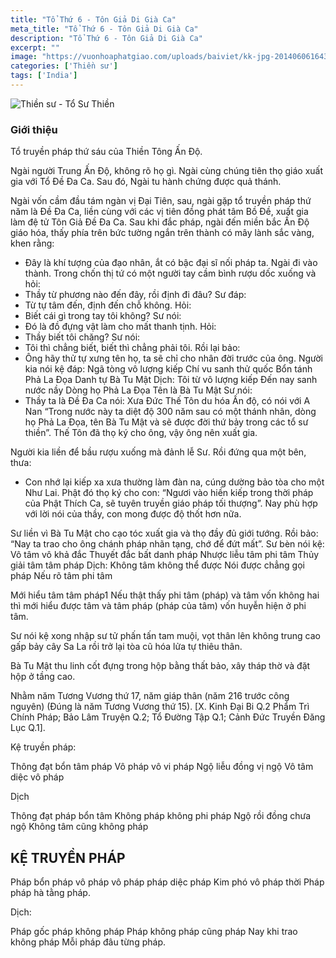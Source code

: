 ```yaml
---
title: "Tổ Thứ 6 - Tôn Giả Di Già Ca"
meta_title: "Tổ Thứ 6 - Tôn Giả Di Già Ca"
description: "Tổ Thứ 6 - Tôn Giả Di Già Ca"
excerpt: ""
image: "https://vuonhoaphatgiao.com/uploads/baiviet/kk-jpg-20140606164350vb2EF9ycw1.jpg"
categories: ['Thiền sư']
tags: ['India']
---
```



<img decoding="async" src="https://vuonhoaphatgiao.com/uploads/baiviet/kk-jpg-20140606164350vb2EF9ycw1.jpg" alt="Thiền sư - Tổ Sư Thiền" />

### Giới thiệu

Tổ truyền pháp thứ sáu của Thiền Tông Ấn Độ.

Ngài người Trung Ấn Độ, không rõ họ gì.
Ngài cùng chúng tiên thọ giáo xuất gia với Tổ Đề Đa Ca. Sau đó, Ngài tu hành chứng được quả thánh.

Ngài vốn cầm đầu tám ngàn vị Đại Tiên, sau, ngài gặp tổ truyền pháp thứ năm là Đề Đa Ca, liền cùng với các vị tiên đồng phát tâm Bồ Đề, xuất gia làm đệ tử Tôn Giả Đề Đa Ca. Sau khi đắc pháp, ngài đến miền bắc Ấn Độ giáo hóa, thấy phía trên bức tường ngắn trên thành có mây lành sắc vàng, khen rằng:

- Đây là khí tượng của đạo nhân, ắt có bậc đại sĩ nối pháp ta.
Ngài đi vào thành. Trong chốn thị tứ có một người tay cầm bình rượu dốc xuống và hỏi:
- Thầy từ phương nào đến đây, rồi định đi đâu?
Sư đáp:
- Từ tự tâm đến, định đến chỗ không.
Hỏi:
- Biết cái gì trong tay tôi không?
Sư nói:
- Đó là đồ đựng vật làm cho mất thanh tịnh.
Hỏi:
- Thầy biết tôi chăng?
Sư nói:
- Tôi thì chẳng biết, biết thì chẳng phải tôi.
Rồi lại bảo:
- Ông hãy thử tự xưng tên họ, ta sẽ chỉ cho nhân đời trước của ông.
Người kia nói kệ đáp:
Ngã tòng vô lượng kiếp
Chí vu sanh thử quốc
Bổn tánh Phả La Đọa
Danh tự Bà Tu Mật
Dịch:
Tôi từ vô lượng kiếp
Đến nay sanh nước nầy
Dòng họ Phả La Đọa
Tên là Bà Tu Mật
Sư nói:
- Thầy ta là Đề Đa Ca nói: Xưa Đức Thế Tôn du hóa Ấn độ, có nói với A Nan “Trong nước này ta diệt độ 300 năm sau có một thánh nhân, dòng họ Phả La Đọa, tên Bà Tu Mật và sẽ được đời thứ bảy trong các tổ sư thiền”. Thế Tôn đã thọ ký cho ông, vậy ông nên xuất gia.

Người kia liền để bầu rượu xuống mà đảnh lễ Sư. Rồi đứng qua một bên, thưa:
- Con nhớ lại kiếp xa xưa thường làm đàn na, cúng dường bảo tòa cho một Như Lai. Phật đó thọ ký cho con: “Ngươi vào hiền kiếp trong thời pháp của Phật Thích Ca, sẽ tuyên truyền giáo pháp tối thượng”. Nay phù hợp với lời nói của thầy, con mong được độ thốt hơn nữa.

Sư liền vì Bà Tu Mật cho cạo tóc xuất gia và thọ đầy đủ giới tướng. Rồi bảo: “Nay ta trao cho ông chánh pháp nhãn tạng, chớ để đứt mất”. Sư bèn nói kệ:
Vô tâm vô khả đắc
Thuyết đắc bất danh pháp
Nhược liễu tâm phi tâm
Thủy giải tâm tâm pháp
Dịch:
Không tâm không thể được
Nói được chẳng gọi pháp
Nếu rõ tâm phi tâm

Mới hiểu tâm tâm pháp1 Nếu thật thấy phi tâm (pháp) và tâm vốn không hai thì mới hiểu được tâm và tâm pháp (pháp của tâm) vốn huyễn hiện ở phi tâm.

Sư nói kệ xong nhập sư tử phấn tấn tam muội, vọt thân lên không trung cao gấp bảy cây Sa La rồi trở lại tòa cũ hóa lửa tự thiêu thân.

Bà Tu Mật thu linh cốt đựng trong hộp bằng thất bảo, xây tháp thờ và đặt hộp ở tầng cao.

Nhằm năm Tương Vương thứ 17, năm giáp thân (năm 216 trước công nguyên) (Đúng là năm Tương Vương thứ 15).
[X. Kinh Đại Bi Q.2 Phẩm Trì Chính Pháp; Bảo Lâm Truyện Q.2; Tổ Đường Tập Q.1; Cảnh Đức Truyền Đăng Lục Q.1].

Kệ truyền pháp:

Thông đạt bổn tâm pháp
Vô pháp vô vi pháp
Ngộ liễu đồng vị ngộ
Vô tâm diệc vô pháp

Dịch

Thông đạt pháp bổn tâm
Không pháp không phi pháp
Ngộ rồi đồng chưa ngộ
Không tâm cũng không pháp

<h2>KỆ TRUYỀN PHÁP</h2>

Pháp bổn pháp vô pháp
vô pháp pháp diệc pháp
Kim phó vô pháp thời
Pháp pháp hà tằng pháp.

Dịch:

Pháp gốc pháp không pháp
Pháp không pháp cũng pháp
Nay khi trao không pháp
Mỗi pháp đâu từng pháp.

